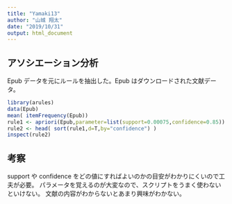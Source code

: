 ```yaml
---
title: "Yamaki13"
author: "山城 翔太"
date: "2019/10/31"
output: html_document
---
```


##  アソシエーション分析
Epub データを元にルールを抽出した。Epub はダウンロードされた文献データ。

```r
library(arules)
data(Epub)
mean( itemFrequency(Epub))
rule1 <- apriori(Epub,parameter=list(support=0.00075,confidence=0.85))
rule2 <- head( sort(rule1,d=T,by="confidence") ) 
inspect(rule2)
```

## 考察

support や confidence をどの値にすればよいのかの目安がわかりにくいので工夫が必要。
パラメータを覚えるのが大変なので、スクリプトをうまく使わないといけない。
文献の内容がわからないとあまり興味がわかない。


